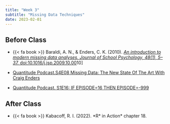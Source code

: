 ```yaml
---
title: "Week 3"
subtitle: "Missing Data Techniques"
date: 2023-02-01
---
```

## Before Class

-   {{< fa book >}} Baraldi, A. N., & Enders, C. K. (2010). [*An introduction to modern missing data analyses. Journal of School Psychology, 48(1), 5--37.* doi:10.1016/j.jsp.2009.10.00](https://www.uvm.edu/~statdhtx/StatPages/Missing_Data/Baraldi-Enders.html)10\]

- [Quantitude Podcast.S4E08 Missing Data: The New State Of The Art With Craig Enders](https://quantitudepod.org/s4e08-craig-enders/)

- [Quantitude Podcast. S1E16: IF EPISODE=16 THEN EPISODE=-999](https://quantitudepod.org/s4e08-craig-enders/)

## After Class

-   {{< fa book >}} Kabacoff, R. I. (2022). \*R* in Action\* chapter 18.
